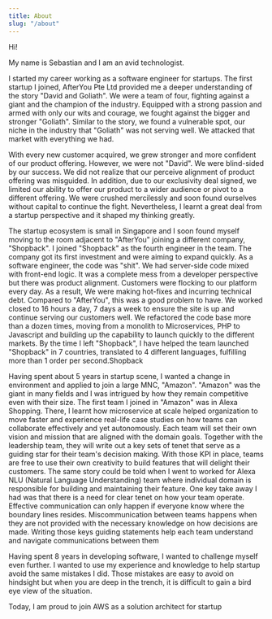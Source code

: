 ```yaml
---
title: About
slug: "/about"
---
```


Hi!

My name is Sebastian and I am an avid technologist.

I started my career working as a software engineer for startups. The first startup I joined, AfterYou Pte Ltd provided me a deeper understanding of the story "David and Goliath".
We were a team of four, fighting against a giant and the champion of the industry.
Equipped with a strong passion and armed with only our wits and courage, we fought against the bigger and stronger "Goliath".
Similar to the story, we found a vulnerable spot, our niche in the industry that "Goliath" was not serving well. We attacked that market with everything we had.

With every new customer acquired, we grew stronger and more confident of our product offering. However, we were not "David". We were blind-sided by our success.
We did not realize that our perceive alignment of product offering was misguided. In addition, due to our exclusivity deal signed, we limited our ability to offer
our product to a wider audience or pivot to a different offering. We were crushed mercilessly and soon found ourselves without capital to continue the fight.
Nevertheless, I learnt a great deal from a startup perspective and it shaped my thinking greatly.

The startup ecosystem is small in Singapore and I soon found myself moving to the room adjacent to "AfterYou" joining a different company, "Shopback".
I joined "Shopback" as the fourth engineer in the team. The company got its first investment and were aiming to expand quickly. As a software engineer, the code was "shit".
We had server-side code mixed with front-end logic. It was a complete mess from a developer perspective but there was product alignment. Customers were flocking to our platform every day.
As a result, We were making hot-fixes and incurring technical debt. Compared to "AfterYou", this was a good problem to have. We worked closed to 16 hours a day, 7 days a week to ensure the site is up
and continue serving our customers well. We refactored the code base more than a dozen times, moving from a monolith to Microservices, PHP to Javascript and building up the capability to launch
quickly to the different markets. By the time I left "Shopback", I have helped the team launched "Shopback" in 7 countries, translated to 4 different languages, fulfilling more than 1 order per second.Shopback

Having spent about 5 years in startup scene, I wanted a change in environment and applied to join a large MNC, "Amazon". "Amazon" was the giant in many fields and I was intrigued by how
they remain competitive even with their size. The first team I joined in "Amazon" was in Alexa Shopping. There, I learnt how microservice at scale helped organization to move faster and experience
real-life case studies on how teams can collaborate effectively and yet autonomously. Each team will set their own vision and mission that are aligned with the domain goals. Together with the leadership team,
they will write out a key sets of tenet that serve as a guiding star for their team's decision making. With those KPI in place,
teams are free to use their own creativity to build features that will delight their customers. The same story could be told when
I went to worked for Alexa NLU (Natural Language Understanding) team where individual domain is responsible for building and maintaining their feature.
One key take away I had was that there is a need for clear tenet on how your team operate. Effective communication can only happen if everyone know where the boundary lines resides.
Miscommunication between teams happens when they are not provided with the necessary knowledge on how decisions are made. Writing those keys guiding statements help each team understand
and navigate communications between them

Having spent 8 years in developing software, I wanted to challenge myself even further. I wanted to use my experience and knowledge to help startup avoid the same mistakes I did. Those
mistakes are easy to avoid on hindsight but when you are deep in the trench, it is difficult to gain a bird eye view of the situation.

Today, I am proud to join AWS as a solution architect for startup
